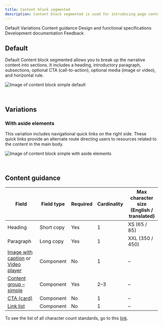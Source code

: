 ```yaml
---
title: Content block segmented
description: Content block segmented is used for introducing page content, similar to Content block – simple but it has added ability to include subsections.
---
```



<ComponentDescription name="Content block segmented" type="layout" />

<AnchorLinks>

<AnchorLink>Default</AnchorLink>
<AnchorLink>Variations</AnchorLink>
<AnchorLink>Content guidance</AnchorLink>
<AnchorLink>Design and functional specifications</AnchorLink>
<AnchorLink>Development documentation</AnchorLink>
<AnchorLink>Feedback</AnchorLink>

</AnchorLinks>

## Default

Default Content block segmented allows you to break up the narrative content into sections. It includes a heading, introductory paragraph, subsections, optional CTA (call-to-action), optional media (image or video), and horizontal rule.

![Image of content block simple default](../../images/pattern/content-block-segmented/content-block-segmented.jpg)

<br />

## Variations

### With aside elements

This variation includes navigational quick links on the right side. These quick links provide an alternate route directing users to resources related to the content in the main body.

![Image of content block simple with aside elements](../../images/pattern/content-block-segmented/content-block-segmented-with-aside-elements.jpg)

<br />

## Content guidance

| Field                                                                                                                                                                                                          | Field type | Required | Cardinality | Max character size <br/>(English / translated) |
| -------------------------------------------------------------------------------------------------------------------------------------------------------------------------------------------------------------- | ---------- | -------- | ----------- | ---------------------------------------------- |
| Heading                                                                                                                                                                                                        | Short copy | Yes      | 1           | XS (65 / 85)                                   |
| Paragraph                                                                                                                                                                                                      | Long copy  | Yes      | 1           | XXL (350 / 450)                                |
| [Image with caption](https://www.ibm.com/standards/carbon/components/image-with-caption) or [Video player](https://www.ibm.com/standards/carbon/components/video-player) | Component  | No       | 1           | –                                              |
| [Content group – simple](https://www.ibm.com/standards/carbon/components/content-group-simple)                                                                                              | Component  | Yes      | 2–3         | –                                              |
| [CTA (card)](https://www.ibm.com/standards/carbon/components/cta/#card)                                                                                                                     | Component  | No       | 1           | –                                              |
| [Link list](https://www.ibm.com/standards/carbon/components/link-list)                                                                                                                      | Component  | No       | 1           | –                                              |

To see the list of all character count standards, go to this <a href="https://github.com/carbon-design-system/carbon-for-ibm-dotcom-website/wiki/Character-count-standards" target="_blank" rel="noreferrer">link</a>.

<ComponentFooter name="Content block segmented" type="layout" />
